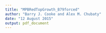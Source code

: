 ```yaml
---
title: "MPBRedTopGrowth_B79forced"
author: "Barry J. Cooke and Alex M. Chubaty"
date: "12 August 2015"
output: pdf_document
---
```


